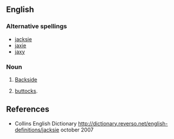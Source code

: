 ==English==

===Alternative spellings===
*[[jacksie]]
*[[jaxie]]
*[[jaxy]]

===Noun===
{{en-noun|jacksies}}

# {{slang|British}} [[backside|Backside]]
# {{slang|British}} [[Buttocks|buttocks]].

==References==
*Collins English Dictionary http://dictionary.reverso.net/english-definitions/jacksie october 2007